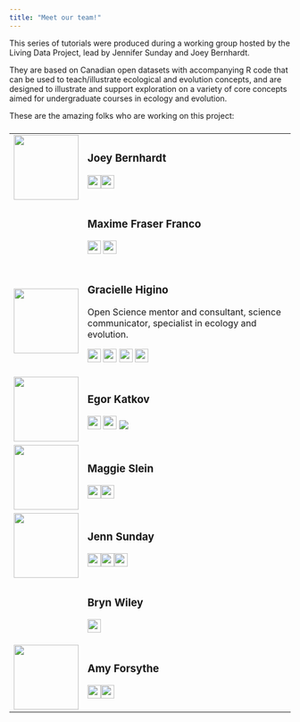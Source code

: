```yaml
---
title: "Meet our team!"
---
```


This series of tutorials were produced during a working group hosted by the Living Data Project, lead by Jennifer Sunday and Joey Bernhardt.

They are based on Canadian open datasets with accompanying R code that can be used to teach/illustrate ecological and evolution concepts, and are designed to illustrate and support exploration on a variety of core concepts aimed for undergraduate courses in ecology and evolution.

These are the amazing folks who are working on this project:

### 

+------------------------------------------------------------------------+---------------------------------------------------------------------------------------------------------------------------------------------------------------------------------------------------------------------------------------------------------------------------------------------------------------------------------------------------+
| ![](profiles/joey-headshot-Zurich.jpg){width="116"}                    | ### Joey Bernhardt                                                                                                                                                                                                                                                                                                                                |
|                                                                        |                                                                                                                                                                                                                                                                                                                                                   |
|                                                                        | [![](figures/icons8-twitter-100.png){width="24"}](https://twitter.com/joeybernhardt)[![](figures/icons8-github-64.png){width="24"}](https://github.com/joeybernhardt)                                                                                                                                                                             |
+------------------------------------------------------------------------+---------------------------------------------------------------------------------------------------------------------------------------------------------------------------------------------------------------------------------------------------------------------------------------------------------------------------------------------------+
|                                                                        | ### Maxime Fraser Franco                                                                                                                                                                                                                                                                                                                          |
|                                                                        |                                                                                                                                                                                                                                                                                                                                                   |
|                                                                        | [![](figures/icons8-twitter-100.png){width="24"}](https://twitter.com/MFraserFranco) [![](figures/icons8-github-64.png){width="24"}](https://github.com/quantitative-ecologist)                                                                                                                                                                   |
+------------------------------------------------------------------------+---------------------------------------------------------------------------------------------------------------------------------------------------------------------------------------------------------------------------------------------------------------------------------------------------------------------------------------------------+
| ![](profiles/Gracielle_Higino_2776_500.png){width="116"}               | ### Gracielle Higino                                                                                                                                                                                                                                                                                                                              |
|                                                                        |                                                                                                                                                                                                                                                                                                                                                   |
|                                                                        | Open Science mentor and consultant, science communicator, specialist in ecology and evolution.                                                                                                                                                                                                                                                    |
|                                                                        |                                                                                                                                                                                                                                                                                                                                                   |
|                                                                        | [![](figures/icons8-twitter-100.png){width="24"}](https://twitter.com/graciellehigino) [![](figures/icons8-github-64.png){width="24"}](https://github.com/graciellehigino) [![](figures/icons8-web-64.png){width="24"}](https://graciellehigino.github.io/) [![](figures/icons8-gmail-logo-64.png){width="24"}](mailto:graciellehigino@gmail.com) |
+------------------------------------------------------------------------+---------------------------------------------------------------------------------------------------------------------------------------------------------------------------------------------------------------------------------------------------------------------------------------------------------------------------------------------------+
| ![](profiles/Egor.jpg){width="116"}                                    | ### Egor Katkov                                                                                                                                                                                                                                                                                                                                   |
|                                                                        |                                                                                                                                                                                                                                                                                                                                                   |
|                                                                        | [![](figures/icons8-twitter-100.png){width="24"}](https://twitter.com/egorkatkov1) [![](figures/icons8-github-64.png){width="24"}](https://github.com/ekatko1) [![](figures/icons8-researchgate-a-social-networking-site-for-scientists-and-researchers-to-share-papers-24.png)](https://www.researchgate.net/profile/Egor-Katkov)                |
+------------------------------------------------------------------------+---------------------------------------------------------------------------------------------------------------------------------------------------------------------------------------------------------------------------------------------------------------------------------------------------------------------------------------------------+
| ![](profiles/maggeislein.jpg){width="116"}                             | ### Maggie Slein                                                                                                                                                                                                                                                                                                                                  |
|                                                                        |                                                                                                                                                                                                                                                                                                                                                   |
|                                                                        | [![](figures/icons8-twitter-100.png){width="24"}](https://twitter.com/sleinma)[![](figures/icons8-github-64.png){width="24"}](https://github.com/mslein)                                                                                                                                                                                          |
+------------------------------------------------------------------------+---------------------------------------------------------------------------------------------------------------------------------------------------------------------------------------------------------------------------------------------------------------------------------------------------------------------------------------------------+
| ![](profiles/Jenn%20head%20and%20shoulders%20smaller.jpg){width="116"} | ### Jenn Sunday                                                                                                                                                                                                                                                                                                                                   |
|                                                                        |                                                                                                                                                                                                                                                                                                                                                   |
|                                                                        | [![](figures/icons8-twitter-100.png){width="24"}](https://twitter.com/jennsunday)[![](figures/icons8-github-64.png){width="24"}](https://github.com/jennsunday)[![](figures/icons8-web-64.png){width="24"}](http://jennsunday.weebly.com)                                                                                                         |
+------------------------------------------------------------------------+---------------------------------------------------------------------------------------------------------------------------------------------------------------------------------------------------------------------------------------------------------------------------------------------------------------------------------------------------+
|                                                                        | ### Bryn Wiley                                                                                                                                                                                                                                                                                                                                    |
|                                                                        |                                                                                                                                                                                                                                                                                                                                                   |
|                                                                        | [![](figures/icons8-github-64.png){width="24"}](https://github.com/BrynWiley)                                                                                                                                                                                                                                                                     |
+------------------------------------------------------------------------+---------------------------------------------------------------------------------------------------------------------------------------------------------------------------------------------------------------------------------------------------------------------------------------------------------------------------------------------------+
| ![](profiles/AmyForsythe.jpg){width="116"}                             | ### Amy Forsythe                                                                                                                                                                                                                                                                                                                                  |
|                                                                        |                                                                                                                                                                                                                                                                                                                                                   |
|                                                                        | [![](figures/icons8-twitter-100.png){width="24"}](https://twitter.com/amybforsythe)[![](figures/icons8-github-64.png){width="24"}](https://github.com/AmyForsythe)                                                                                                                                                                                |
+------------------------------------------------------------------------+---------------------------------------------------------------------------------------------------------------------------------------------------------------------------------------------------------------------------------------------------------------------------------------------------------------------------------------------------+

